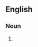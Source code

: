 {{also|bulldykes}}

==English==

===Noun===
{{head|en|noun plural form}}

# {{plural of|bull dyke|lang=en}}